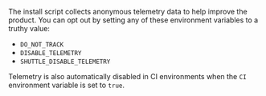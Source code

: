 The install script collects anonymous telemetry data to help improve the product. You can opt out by setting any of these environment variables to a truthy value:

- `DO_NOT_TRACK`
- `DISABLE_TELEMETRY`
- `SHUTTLE_DISABLE_TELEMETRY`

Telemetry is also automatically disabled in CI environments when the `CI` environment variable is set to `true`.